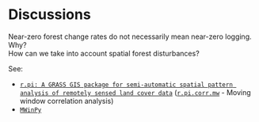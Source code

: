 # Discussions {.unnumbered #sec-discussions}

Near-zero forest change rates do not necessarily mean near-zero logging.  
Why?  
How can we take into account spatial forest disturbances?

See:

- [`r.pi: A GRASS GIS package for semi-automatic spatial pattern analysis of remotely sensed land cover data`](https://iris.unitn.it/retrieve/handle/11572/179791/192289/MEE_2017.pdf) ([`r.pi.corr.mw`](https://grass.osgeo.org/grass80/manuals/addons/r.pi.corr.mw.html) - Moving window correlation analysis)
- [`MWinPy`](https://github.com/ocsmit/mwinpy)